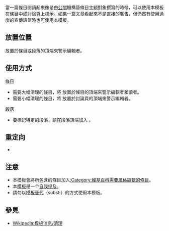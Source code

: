 <noinclude>{{template doc page viewed directly}}</noinclude>
{{Twinkle standard installation}}
<!-- 在本行下編輯模板說明 -->
當一篇條目閱讀起來像是由[[公關]]機構替條目主題對象撰寫的時候，可以使用本模板在條目中或討論頁上標示。如果一篇文章看起來不是直接的廣告，但仍然有使用過度的宣傳語氣時也可使用本模板。

== 放置位置 ==
放置於條目或段落的頂端來警示編輯者。

== 使用方式 ==
;條目
* 需要大幅清理的條目，將 {{tlx|newsrelease|條目}} 放置於條目的頂端來警示編輯者和讀者。
* 需要小幅清理的條目，將 {{tlx|newsrelease|條目}} 放置於討論頁的頂端來警示編輯者。

;段落
* 要標記特定的段落，請在段落頂端加入 {{tlx|newsrelease|段落}}。
==重定向==
*{{tl|新闻稿}}

== 注意 ==
*本模板會將所包含的條目加入[[:Category:維基百科需要風格編輯的條目]]。
*本[[Wikipedia:模板消息|模板]]是一个[[Wikipedia:避免自我提及|自我提及]]。
*請勿以[[Wikipedia:模板替代|模板替代]]（subst:）的方式使用本模板。

== 參見 ==
* [[Wikipedia:模板消息/清理]]

<includeonly>
[[Category:清理模板|{{PAGENAME}}]]
</includeonly>